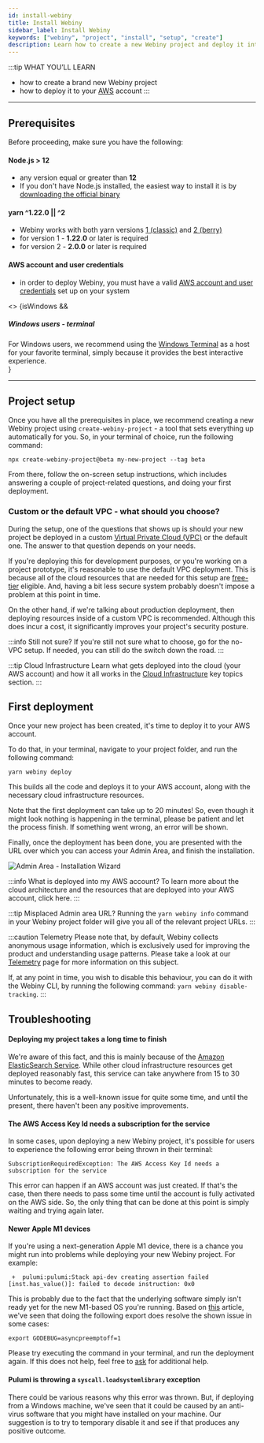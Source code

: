```yaml
---
id: install-webiny
title: Install Webiny
sidebar_label: Install Webiny
keywords: ["webiny", "project", "install", "setup", "create"]
description: Learn how to create a new Webiny project and deploy it into your AWS account.
---
```



:::tip WHAT YOU’LL LEARN
- how to create a brand new Webiny project
- how to deploy it to your [AWS](https://aws.amazon.com/) account
:::

---

## Prerequisites

Before proceeding, make sure you have the following:

#### Node.js > 12

- any version equal or greater than **12**
- If you don't have Node.js installed, the easiest way to install it is by [downloading the official binary](https://nodejs.org/en/)

#### yarn ^1.22.0 || ^2

- Webiny works with both yarn versions [1 (classic)](https://yarnpkg.com/en/docs/install) and [2 (berry)](https://yarnpkg.com/)
- for version 1 - **1.22.0** or later is required
- for version 2 - **2.0.0** or later is required

#### AWS account and user credentials

- in order to deploy Webiny, you must have a valid [AWS account and user credentials](/docs/how-to-guides/deployment/configure-aws-credentials) set up on your system

<>
{isWindows &&
<div className="admonition admonition-caution alert alert--warning">
    <h5>Windows users - terminal</h5>
    For Windows users, we recommend using the <a href="https://github.com/microsoft/terminal">Windows Terminal</a> as a host for your favorite terminal, simply because it provides the best interactive experience.
</div>}
</>

---

## Project setup

Once you have all the prerequisites in place, we recommend creating a new Webiny project using `create-webiny-project` - a tool that sets everything up automatically for you. So, in your terminal of choice, run the following command:

```
npx create-webiny-project@beta my-new-project --tag beta
```

From there, follow the on-screen setup instructions, which includes answering a couple of project-related questions, and doing your first deployment.

### Custom or the default VPC - what should you choose?

During the setup, one of the questions that shows up is should your new project be deployed in a custom [Virtual Private Cloud (VPC)](https://aws.amazon.com/vpc/) or the default one. The answer to that question depends on your needs.

If you're deploying this for development purposes, or you're working on a project prototype, it's reasonable to use the default VPC deployment. This is because all of the cloud resources that are needed for this setup are [free-tier](https://aws.amazon.com/free/) eligible. And, having a bit less secure system probably doesn't impose a problem at this point in time.

On the other hand, if we're talking about production deployment, then deploying resources inside of a custom VPC is recommended. Although this does incur a cost, it significantly improves your project's security posture.

:::info Still not sure?
If you're still not sure what to choose, go for the no-VPC setup. If needed, you can still do the switch down the road.
:::

:::tip Cloud Infrastructure
Learn what gets deployed into the cloud (your AWS account) and how it all works in the [Cloud Infrastructure](/docs/key-topics/cloud-infrastructure/introduction) key topics section.
:::

## First deployment

Once your new project has been created, it's time to deploy it to your AWS account.

To do that, in your terminal, navigate to your project folder, and run the following command:

```
yarn webiny deploy
```

This builds all the code and deploys it to your AWS account, along with the necessary cloud infrastructure resources.

Note that the first deployment can take up to 20 minutes! So, even though it might look nothing is happening in the terminal, please be patient and let the process finish. If something went wrong, an error will be shown.


Finally, once the deployment has been done, you are presented with the URL over which you can access your Admin Area, and finish the installation.

![Admin Area - Installation Wizard](./install-webiny/installation-wizard.png)

:::info What is deployed into my AWS account?
To learn more about the cloud architecture and the resources that are deployed into your AWS account, click here.
:::

:::tip Misplaced Admin area URL?
Running the `yarn webiny info` command in your Webiny project folder will give you all of the relevant project URLs.
:::

:::caution Telemetry
Please note that, by default, Webiny collects anonymous usage information, which is exclusively used for improving the product and understanding usage patterns. Please take a look at our [Telemetry](https://www.webiny.com/telemetry/) page for more information on this subject.

If, at any point in time, you wish to disable this behaviour, you can do it with the Webiny CLI, by running the following command: `yarn webiny disable-tracking`.
:::

## Troubleshooting

#### Deploying my project takes a long time to finish

We're aware of this fact, and this is mainly because of the [Amazon ElasticSearch Service](https://aws.amazon.com/elasticsearch-service/). While other cloud infrastructure resources get deployed reasonably fast, this service can take anywhere from 15 to 30 minutes to become ready.

Unfortunately, this is a well-known issue for quite some time, and until the present, there haven't been any positive improvements.

#### The AWS Access Key Id needs a subscription for the service

In some cases, upon deploying a new Webiny project, it's possible for users to experience the following error being thrown in their terminal:

```
SubscriptionRequiredException: The AWS Access Key Id needs a subscription for the service
```

This error can happen if an AWS account was just created. If that's the case, then there needs to pass some time until the account is fully activated on the AWS side. So, the only thing that can be done at this point is simply waiting and trying again later.

#### Newer Apple M1 devices

If you're using a next-generation Apple M1 device, there is a chance you might run into problems while deploying your new Webiny project. For example:

```
 +  pulumi:pulumi:Stack api-dev creating assertion failed [inst.has_value()]: failed to decode instruction: 0x0
```

This is probably due to the fact that the underlying software simply isn't ready yet for the new M1-based OS you're running. Based on [this](https://github.com/hashicorp/terraform/issues/27350) article, we've seen that doing the following export does resolve the shown issue in some cases:

```
export GODEBUG=asyncpreemptoff=1
```

Please try executing the command in your terminal, and run the deployment again. If this does not help, feel free to [ask](https://www.webiny.com/slack) for additional help.

#### Pulumi is throwing a `syscall.loadsystemlibrary` exception
There could be various reasons why this error was thrown. But, if deploying from a Windows machine, we've seen that it could be
caused by an anti-virus software that you might have installed on your machine. Our suggestion is to try to temporary disable it and see if that produces any positive outcome.
